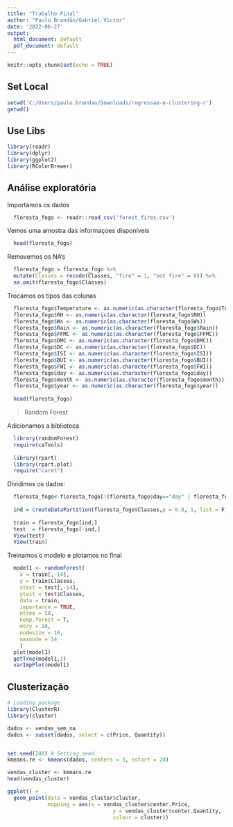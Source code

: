 ```yaml
---
title: "Trabalho Final"
author: "Paulo Brandão/Gabriel Victor"
date: '2022-06-27'
output:
  html_document: default
  pdf_document: default
---
```


```r
knitr::opts_chunk$set(echo = TRUE)
```

## Set Local
```r
setwd('C:/Users/paulo.brandao/Downloads/regressao-e-clustering-r')
getwd()
```

## Use Libs
```r
library(readr)
library(dplyr)
library(ggplot2)
library(RColorBrewer)
```

## Análise exploratória

Importamos os dados

```r
  floresta_fogo <- readr::read_csv('forest_fires.csv')
```

Vemos uma amostra das informaçoes disponíveis

```r
  head(floresta_fogo)
```

Removemos os NA's

```r
  floresta_fogo = floresta_fogo %>% 
  mutate(Classes = recode(Classes, "fire" = 1, "not fire" = 0)) %>% 
  na.omit(floresta_fogo$Classes)

```

Trocamos os tipos das colunas

```r

  floresta_fogo$Temperature <- as.numeric(as.character(floresta_fogo$Temperature))
  floresta_fogo$RH <- as.numeric(as.character(floresta_fogo$RH))
  floresta_fogo$Ws <- as.numeric(as.character(floresta_fogo$Ws))
  floresta_fogo$Rain <- as.numeric(as.character(floresta_fogo$Rain))
  floresta_fogo$FFMC <- as.numeric(as.character(floresta_fogo$FFMC))
  floresta_fogo$DMC <- as.numeric(as.character(floresta_fogo$DMC))
  floresta_fogo$DC <- as.numeric(as.character(floresta_fogo$DC))
  floresta_fogo$ISI <- as.numeric(as.character(floresta_fogo$ISI))
  floresta_fogo$BUI <- as.numeric(as.character(floresta_fogo$BUI))
  floresta_fogo$FWI <- as.numeric(as.character(floresta_fogo$FWI))
  floresta_fogo$day <- as.numeric(as.character(floresta_fogo$day))
  floresta_fogo$month <- as.numeric(as.character(floresta_fogo$month))
  floresta_fogo$year <- as.numeric(as.character(floresta_fogo$year))
  
  head(floresta_fogo)
```


> Random Forest

Adicionamos a biblioteca

```r
  library(randomForest)
  require(caTools)
  
  library(rpart)
  library(rpart.plot)
  require("caret")
```

Dividimos os dados:
```r
  floresta_fogo<-floresta_fogo[!(floresta_fogo$day=="day" | floresta_fogo$day=="Sidi-Bel Abbes Region Dataset"),]
  
  ind = createDataPartition(floresta_fogo$Classes,p = 0.8, 1, list = F)
  
  train = floresta_fogo[ind,]
  test  = floresta_fogo[-ind,]
  View(test)
  View(train)
```

Treinamos o modelo e plotamos no final

```r
  model1 <- randomForest(
    x = train[,-14],
    y = train$Classes,
    xtest = test[,-14],
    ytest = test$Classes,
    data = train, 
    importance = TRUE,
    ntree = 50,
    keep.forest = T,
    mtry = 10,
    nodesize = 10,
    maxnode = 14
    )
  plot(model1)
  getTree(model1,1)
  varImpPlot(model1)
```




## Clusterização

```r
# Loading package
library(ClusterR)
library(cluster)
```

```r

dados <- vendas_sem_na
dados <- subset(dados, select = c(Price, Quantity))


set.seed(240) # Setting seed
kmeans.re <- kmeans(dados, centers = 3, nstart = 20)
```

```r

vendas_cluster <- kmeans.re
head(vendas_cluster)

```

```r

ggplot() +
  geom_point(data = vendas_cluster$cluster, 
             mapping = aes(x = vendas_cluster$center.Price, 
                                  y = vendas_cluster$center.Quantity, 
                                  colour = cluster))
```



